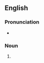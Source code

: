 ==English==

===Pronunciation===
* {{audio|En-Cajuns.oga|Audio|lang=en}}

===Noun===
{{head|en|noun form}}

# {{plural of|Cajun|lang=en}}